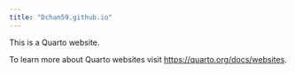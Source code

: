 ```yaml
---
title: "Dchan59.github.io"
---
```


This is a Quarto website.

To learn more about Quarto websites visit <https://quarto.org/docs/websites>.
